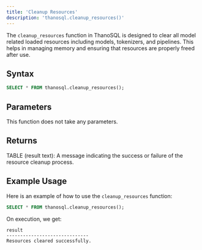 ```yaml
---
title: 'Cleanup Resources' 
description: 'thanosql.cleanup_resources()'
---
```



The `cleanup_resources` function in ThanoSQL is designed to clear all model related loaded resources including models, tokenizers, and pipelines. This helps in managing memory and ensuring that resources are properly freed after use.

## Syntax 

```sql
SELECT * FROM thanosql.cleanup_resources();
```

## Parameters
This function does not take any parameters.

## Returns
TABLE (result text): A message indicating the success or failure of the resource cleanup process.

## Example Usage
Here is an example of how to use the `cleanup_resources` function:
```sql
SELECT * FROM thanosql.cleanup_resources();
```
On execution, we get:
```
result
------------------------------
Resources cleared successfully.
```